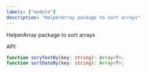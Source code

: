 ```yaml
---
labels: ["module"]
description: "HelperArray package to sort arrays"
---
```


HelperArray package to sort arrays

API:

```ts
function soryTextBy(key: string): Array<T>;
function sortDateBy(key: string): Array<T>;
```

